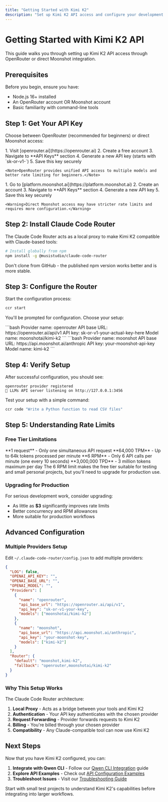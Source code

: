 ```yaml
---
title: "Getting Started with Kimi K2"
description: "Set up Kimi K2 API access and configure your development environment"
---
```


# Getting Started with Kimi K2 API

This guide walks you through setting up Kimi K2 API access through OpenRouter or direct Moonshot integration.

## Prerequisites

Before you begin, ensure you have:
- Node.js 16+ installed
- An OpenRouter account OR Moonshot account
- Basic familiarity with command-line tools

## Step 1: Get Your API Key

Choose between OpenRouter (recommended for beginners) or direct Moonshot access:

<Tabs>
  <Tab title="OpenRouter (Recommended)">
    1. Visit [openrouter.ai](https://openrouter.ai)
    2. Create a free account
    3. Navigate to **API Keys** section
    4. Generate a new API key (starts with `sk-or-v1-`)
    5. Save this key securely

    <Note>OpenRouter provides unified API access to multiple models and better rate limiting for beginners.</Note>
  </Tab>
  
  <Tab title="Direct Moonshot">
    1. Go to [platform.moonshot.ai](https://platform.moonshot.ai)
    2. Create an account
    3. Navigate to **API Keys** section
    4. Generate a new API key
    5. Save this key securely

    <Warning>Direct Moonshot access may have stricter rate limits and requires more configuration.</Warning>
  </Tab>
</Tabs>

## Step 2: Install Claude Code Router

The Claude Code Router acts as a local proxy to make Kimi K2 compatible with Claude-based tools:

```bash
# Install globally from npm
npm install -g @musistudio/claude-code-router
```

<Warning>Don't clone from GitHub - the published npm version works better and is more stable.</Warning>

## Step 3: Configure the Router

Start the configuration process:

```bash
ccr start
```

You'll be prompted for configuration. Choose your setup:

<Tabs>
  <Tab title="OpenRouter Configuration">
    ```bash
    Provider name: openrouter
    API base URL: https://openrouter.ai/api/v1
    API key: sk-or-v1-your-actual-key-here
    Model name: moonshotai/kimi-k2
    ```
  </Tab>
  
  <Tab title="Moonshot Configuration">
    ```bash
    Provider name: moonshot
    API base URL: https://api.moonshot.ai/anthropic
    API key: your-moonshot-api-key
    Model name: kimi-k2
    ```
  </Tab>
</Tabs>

## Step 4: Verify Setup

After successful configuration, you should see:

```
openrouter provider registered
🚀 LLMs API server listening on http://127.0.0.1:3456
```

Test your setup with a simple command:

```bash
ccr code "Write a Python function to read CSV files"
```

## Step 5: Understanding Rate Limits

### Free Tier Limitations

<CardGroup cols={2}>
  <Card title="Concurrency" icon="users">
    **1 request** - Only one simultaneous API request
  </Card>
  <Card title="Tokens Per Minute" icon="clock">
    **64,000 TPM** - Up to 64k tokens processed per minute
  </Card>
  <Card title="Requests Per Minute" icon="gauge">
    **6 RPM** - Only 6 API calls per minute (one every 10 seconds)
  </Card>
  <Card title="Tokens Per Day" icon="calendar">
    **3,000,000 TPD** - 3 million tokens maximum per day
  </Card>
</CardGroup>

<Info>
The 6 RPM limit makes the free tier suitable for testing and small personal projects, but you'll need to upgrade for production use.
</Info>

### Upgrading for Production

For serious development work, consider upgrading:
- As little as **$3** significantly improves rate limits
- Better concurrency and RPM allowances
- More suitable for production workflows

## Advanced Configuration

### Multiple Providers Setup

Edit `~/.claude-code-router/config.json` to add multiple providers:

```json
{
  "LOG": false,
  "OPENAI_API_KEY": "",
  "OPENAI_BASE_URL": "", 
  "OPENAI_MODEL": "",
  "Providers": [
    {
      "name": "openrouter",
      "api_base_url": "https://openrouter.ai/api/v1",
      "api_key": "sk-or-v1-your-key",
      "models": ["moonshotai/kimi-k2"]
    },
    {
      "name": "moonshot", 
      "api_base_url": "https://api.moonshot.ai/anthropic",
      "api_key": "your-moonshot-key",
      "models": ["kimi-k2"]
    }
  ],
  "Router": {
    "default": "moonshot,kimi-k2",
    "fallback": "openrouter,moonshotai/kimi-k2"
  }
}
```

### Why This Setup Works

The Claude Code Router architecture:

1. **Local Proxy** - Acts as a bridge between your tools and Kimi K2
2. **Authentication** - Your API key authenticates with the chosen provider
3. **Request Forwarding** - Provider forwards requests to Kimi K2
4. **Billing** - You're billed through your chosen provider
5. **Compatibility** - Any Claude-compatible tool can now use Kimi K2

## Next Steps

Now that you have Kimi K2 configured, you can:

1. **Integrate with Qwen CLI** - Follow our [Qwen CLI Integration](/kimi-k2/qwen-cli) guide
2. **Explore API Examples** - Check out [API Configuration Examples](/kimi-k2/api-examples)
3. **Troubleshoot Issues** - Visit our [Troubleshooting Guide](/kimi-k2/troubleshooting)

<Tip>
Start with small test projects to understand Kimi K2's capabilities before integrating into larger workflows.
</Tip>